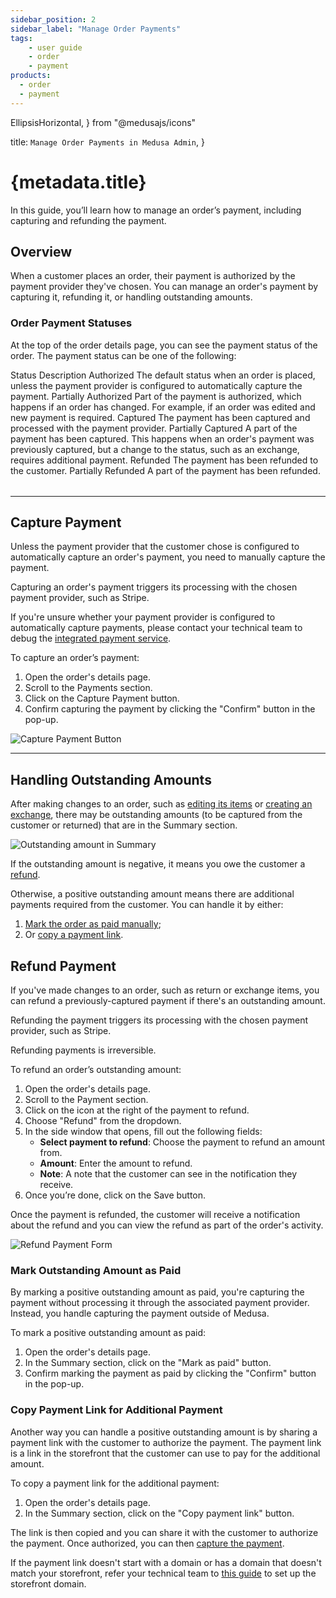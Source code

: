 ```yaml
---
sidebar_position: 2
sidebar_label: "Manage Order Payments"
tags:
    - user guide
    - order
    - payment
products:
  - order
  - payment
---
```


  EllipsisHorizontal, 
} from "@medusajs/icons"

  title: `Manage Order Payments in Medusa Admin`,
}

# {metadata.title}

In this guide, you’ll learn how to manage an order’s payment, including capturing and refunding the payment.

## Overview

When a customer places an order, their payment is authorized by the payment provider they've chosen. You can manage an order's payment by capturing it, refunding it, or handling outstanding amounts.

### Order Payment Statuses

At the top of the order details page, you can see the payment status of the order. The payment status can be one of the following:

<Table>
  <Table.Header>
    <Table.Row>
      <Table.HeaderCell>Status</Table.HeaderCell>
      <Table.HeaderCell>Description</Table.HeaderCell>
    </Table.Row>
  </Table.Header>
  <Table.Body>
    <Table.Row>
      <Table.Cell>Authorized</Table.Cell>
      <Table.Cell>The default status when an order is placed, unless the payment provider is configured to automatically capture the payment.</Table.Cell>
    </Table.Row>
    <Table.Row>
      <Table.Cell>Partially Authorized</Table.Cell>
      <Table.Cell>Part of the payment is authorized, which happens if an order has changed. For example, if an order was edited and new payment is required.</Table.Cell>
    </Table.Row>
    <Table.Row>
      <Table.Cell>Captured</Table.Cell>
      <Table.Cell>The payment has been captured and processed with the payment provider.</Table.Cell>
    </Table.Row>
    <Table.Row>
      <Table.Cell>Partially Captured</Table.Cell>
      <Table.Cell>A part of the payment has been captured. This happens when an order's payment was previously captured, but a change to the status, such as an exchange, requires additional payment.</Table.Cell>
    </Table.Row>
    <Table.Row>
      <Table.Cell>Refunded</Table.Cell>
      <Table.Cell>The payment has been refunded to the customer.</Table.Cell>
    </Table.Row>
    <Table.Row>
      <Table.Cell>Partially Refunded</Table.Cell>
      <Table.Cell>A part of the payment has been refunded.</Table.Cell>
    </Table.Row>
  </Table.Body>
</Table>

---

## Capture Payment

Unless the payment provider that the customer chose is configured to automatically capture an order's payment, you need to manually capture the payment.

Capturing an order's payment triggers its processing with the chosen payment provider, such as Stripe.

<Note>

If you're unsure whether your payment provider is configured to automatically capture payments, please contact your technical team to debug the [integrated payment service](!resources!/commerce-modules/payment/payment-provider).

</Note>

To capture an order’s payment:

1. Open the order's details page.
2. Scroll to the Payments section.
3. Click on the Capture Payment button.
4. Confirm capturing the payment by clicking the "Confirm" button in the pop-up.

![Capture Payment Button](https://res.cloudinary.com/dza7lstvk/image/upload/v1739548104/User%20Guide/Screenshot_2025-02-14_at_5.48.04_PM_usm2le.png)

---

## Handling Outstanding Amounts

After making changes to an order, such as [editing its items](../edit/page.mdx) or [creating an exchange](../exchanges/page.mdx), there may be outstanding amounts (to be captured from the customer or returned) that are in the Summary section.

![Outstanding amount in Summary](https://res.cloudinary.com/dza7lstvk/image/upload/v1739801684/User%20Guide/Screenshot_2025-02-17_at_4.14.05_PM_qmw7gr.png)

If the outstanding amount is negative, it means you owe the customer a [refund](#refund-payment).

Otherwise, a positive outstanding amount means there are additional payments required from the customer. You can handle it by either:

1. [Mark the order as paid manually](#mark-outstanding-amount-as-paid);
2. Or [copy a payment link](#copy-payment-link-for-additional-payment).

## Refund Payment

If you've made changes to an order, such as return or exchange items, you can refund a previously-captured payment if there's an outstanding amount.

Refunding the payment triggers its processing with the chosen payment provider, such as Stripe.

<Note type="warning">

Refunding payments is irreversible.

</Note>

To refund an order’s outstanding amount:

1. Open the order's details page.
2. Scroll to the Payment section.
3. Click on the <InlineIcon Icon={EllipsisHorizontal} alt="three-dots" /> icon at the right of the payment to refund.
4. Choose "Refund" from the dropdown.
5. In the side window that opens, fill out the following fields:
    - **Select payment to refund**: Choose the payment to refund an amount from.
    - **Amount**: Enter the amount to refund.
    - **Note**: A note that the customer can see in the notification they receive.
6. Once you’re done, click on the Save button.

Once the payment is refunded, the customer will receive a notification about the refund and you can view the refund as part of the order's activity.

![Refund Payment Form](https://res.cloudinary.com/dza7lstvk/image/upload/v1739550855/User%20Guide/Screenshot_2025-02-14_at_6.34.01_PM_l9evmh.png)

### Mark Outstanding Amount as Paid

By marking a positive outstanding amount as paid, you're capturing the payment without processing it through the associated payment provider. Instead, you handle capturing the payment outside of Medusa.

To mark a positive outstanding amount as paid:

1. Open the order's details page.
2. In the Summary section, click on the "Mark as paid" button.
3. Confirm marking the payment as paid by clicking the "Confirm" button in the pop-up.

### Copy Payment Link for Additional Payment

Another way you can handle a positive outstanding amount is by sharing a payment link with the customer to authorize the payment. The payment link is a link in the storefront that the customer can use to pay for the additional amount.

To copy a payment link for the additional payment:

1. Open the order's details page.
2. In the Summary section, click on the "Copy payment link" button.

The link is then copied and you can share it with the customer to authorize the payment. Once authorized, you can then [capture the payment](../payments/page.mdx#capture-payment).

<Note title="Tip">

If the payment link doesn't start with a domain or has a domain that doesn't match your storefront, refer your technical team to [this guide](!docs!/learn/configurations/medusa-config#storefronturl) to set up the storefront domain.

</Note>
